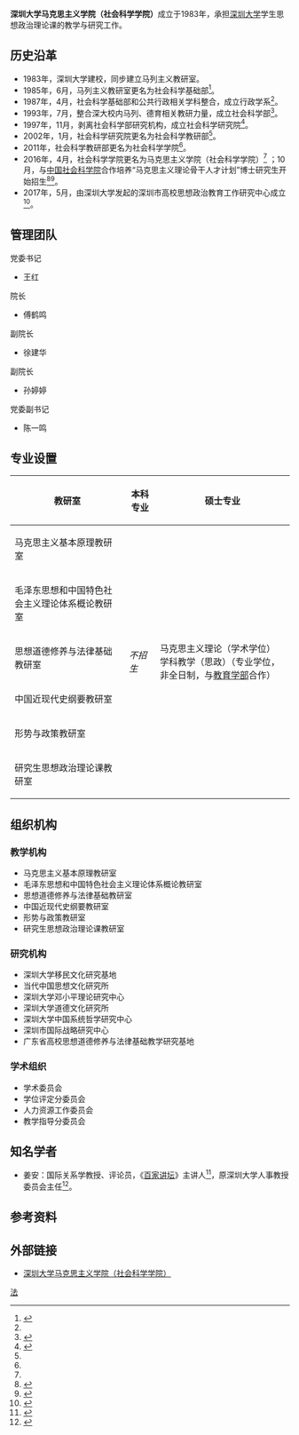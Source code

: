 {{Infobox University Department
 |名称              = 深圳大学马克思主义学院<br>（社会科学学院）
 |其他名称           = The Marxism College (College of Social Sciences) , Shenzhen University
 |徽标              = 
 |徽标说明           = 
 |隶属              = [[深圳大学|深圳大学]]
 |建立时间           = 1983年 马列主义教研室<br>1997年 社会科学研究院<br>2002年 社会科学教研部<br>2011年 社会科学学院<br>2016年 马克思主义学院（社会科学学院）
 |关闭时间           =
 |类型              = 
 |下属              = 
 |主管官员           =
 |主席              =
 |党委书记           =  王红
 |院长              =  傅鹤鸣
 |系主任             = 
 |所长              =
 |部长              =
 |主任              = 
 |头衔              =
 |头衔人名           =
 |教师              = 52人（截至2020年11月）
 |员工              = 61人
 |学生              = 
 |本科生           = 
 |研究生           = 
 |博士生           = 
 |其他学生          =
 |地址              = {{CHN}}[[深圳市|深圳市]][[南山区|南山区]][[南海大道_(深圳市)|南海大道]][[深圳大学|深圳大学]]粤海校区汇文楼6楼
 |国家              =
 |省                 =
 |市                 =
 |坐标              =
 |网址              = https://sky.szu.edu.cn/index.htm
 |标志              =
 |脚注              =
}}

'''深圳大学马克思主义学院（社会科学学院）'''成立于1983年，承担[[深圳大学|深圳大学]]学生思想政治理论课的教学与研究工作。

== 历史沿革 ==

* 1983年，深圳大学建校，同步建立马列主义教研室。
* 1985年，6月，马列主义教研室更名为社会科学基础部<ref name=":0">{{Cite web|title=深圳大学大事记汇编（1983～1996）|url=https://archives.szu.edu.cn/shenzhendaxuedashijihuibian1983-1996.pdf|accessdate=2020-11-29|author=|date=|format=pdf|publisher=深圳大学档案馆|language=|archive-date=2020-12-09|archive-url=https://web.archive.org/web/20201209100225/https://archives.szu.edu.cn/shenzhendaxuedashijihuibian1983-1996.pdf|dead-url=no}}</ref>。
* 1987年，4月，社会科学基础部和公共行政相关学科整合，成立行政学系<ref name=":0" />。
* 1993年，7月，整合深大校内马列、德育相关教研力量，成立社会科学部<ref name=":1">{{Cite web|title=马克思主义学院（社会科学学院）|url=http://job.szu.edu.cn/CollegeDetails.aspx?id=47|accessdate=2020-11-29|author=|date=|format=|work=|publisher=深圳大学学生职业生涯发展中心|language=|archive-date=2020-12-08|archive-url=https://web.archive.org/web/20201208021718/http://job.szu.edu.cn/CollegeDetails.aspx?id=47|dead-url=no}}</ref>。
* 1997年，11月，剥离社会科学部研究机构，成立社会科学研究院<ref>{{Cite web|title=深圳大学社会科学研究院|url=http://news.eastday.com/epublish/gb/paper46/10429/class004600037/hwz646327.htm|accessdate=2020-11-29|work=news.eastday.com|archive-date=2020-12-11|archive-url=https://web.archive.org/web/20201211221702/http://news.eastday.com/epublish/gb/paper46/10429/class004600037/hwz646327.htm|dead-url=no}}</ref>。
* 2002年，1月，社会科学研究院更名为社会科学教研部<ref name=":1" />。
* 2011年，社会科学教研部更名为社会科学学院<ref name=":1" />。
* 2016年，4月，社会科学学院更名为马克思主义学院（社会科学学院）<ref name=":1" /> ；10月，与[[中国社会科学院|中国社会科学院]]合作培养“马克思主义理论骨干人才计划”博士研究生开始招生<ref>{{Cite news|url=http://wb.sznews.com/html/2016-10/12/content_3634420.htm|title=深大牵手中国社科院招博士研究生|author=陈简文|date=2016-10-12|work=|publisher=深圳晚报|accessdate=2020-11-29|language=|format=|archive-date=2020-12-11|archive-url=https://web.archive.org/web/20201211235310/http://wb.sznews.com/html/2016-10/12/content_3634420.htm|dead-url=no}}</ref><ref>{{Cite web|title=我校与中国社科院合作培养博士研究生开始招生-深圳大学|url=https://www.szu.edu.cn/info/1081/4680.htm|accessdate=2020-11-29|work=www.szu.edu.cn|archive-date=2020-12-07|archive-url=https://web.archive.org/web/20201207140620/https://www.szu.edu.cn/info/1081/4680.htm|dead-url=no}}</ref>。
*2017年，5月，由深圳大学发起的深圳市高校思想政治教育工作研究中心成立<ref>{{Cite news|url=http://szsb.sznews.com/html/2017-05/19/content_3798114.htm|title=深圳成立高校思想政治教育工作研究中心|author=吴吉|date=2017-05-19|work=|publisher=深圳商报|accessdate=2020-11-29|language=|format=|archive-date=2019-06-11|archive-url=https://web.archive.org/web/20190611030553/http://szsb.sznews.com/html/2017-05/19/content_3798114.htm|dead-url=no}}</ref>。

== 管理团队 ==
{{col-begin}}
{{col-6}}
;党委书记
* 王红
{{col-6}}
;院长
* 傅鹤鸣
{{col-6}}
;副院长
* 徐建华
{{col-6}}
;副院长
* 孙婷婷
{{col-6}}
;党委副书记
* 陈一鸣
{{col-end}}

== 专业设置 ==
{| class="wikitable"
|+
!教研室
!本科专业
!硕士专业
|-
|马克思主义基本原理教研室
| rowspan="6" |''不招生''
| rowspan="6" |马克思主义理论（学术学位）<br>学科教学（思政）（专业学位，非全日制，与[[深圳大学教育学部|教育学部]]合作）
|-
|毛泽东思想和中国特色社会主义理论体系概论教研室
|-
|思想道德修养与法律基础教研室
|-
|中国近现代史纲要教研室
|-
|形势与政策教研室
|-
|研究生思想政治理论课教研室
|}

== 组织机构 ==

=== 教学机构 ===

* 马克思主义基本原理教研室
* 毛泽东思想和中国特色社会主义理论体系概论教研室
* 思想道德修养与法律基础教研室
* 中国近现代史纲要教研室
* 形势与政策教研室
* 研究生思想政治理论课教研室

=== 研究机构 ===

* 深圳大学移民文化研究基地
* 当代中国思想文化研究所
* 深圳大学邓小平理论研究中心
* 深圳大学道德文化研究所
* 深圳大学中国系统哲学研究中心
* 深圳市国际战略研究中心
* 广东省高校思想道德修养与法律基础教学研究基地

=== 学术组织 ===

* 学术委员会
* 学位评定分委员会
* 人力资源工作委员会
* 教学指导分委员会

== 知名学者 ==

* 姜安：国际关系学教授、评论员，《[[百家讲坛|百家讲坛]]》主讲人<ref>{{Cite web|title=百家讲坛专家资料库之姜安_CNTV.cn_中国中央网络-探索-电视台|url=http://kejiao.cntv.cn/20100402/100075.shtml|accessdate=2020-11-29|work=kejiao.cntv.cn|archive-date=2020-12-09|archive-url=https://web.archive.org/web/20201209033831/http://kejiao.cntv.cn/20100402/100075.shtml|dead-url=no}}</ref>，原深圳大学人事教授委员会主任<ref>{{Cite web|title=深圳大学“布衣教授”掌人事大权--科技--人民网|url=http://scitech.people.com.cn/n1/2016/0104/c1057-28009061.html|accessdate=2020-11-29|work=scitech.people.com.cn|archive-date=2020-12-10|archive-url=https://web.archive.org/web/20201210140501/http://scitech.people.com.cn/n1/2016/0104/c1057-28009061.html|dead-url=no}}</ref>。

== 参考资料 ==
{{reflist|2}}

== 外部链接 ==

* [https://sky.szu.edu.cn/index.htm 深圳大学马克思主义学院（社会科学学院）] {{Wayback|url=https://sky.szu.edu.cn/index.htm |date=20201209155317 }}

{{深圳大学/学院}}

[[Category:深圳大学院系|法]]